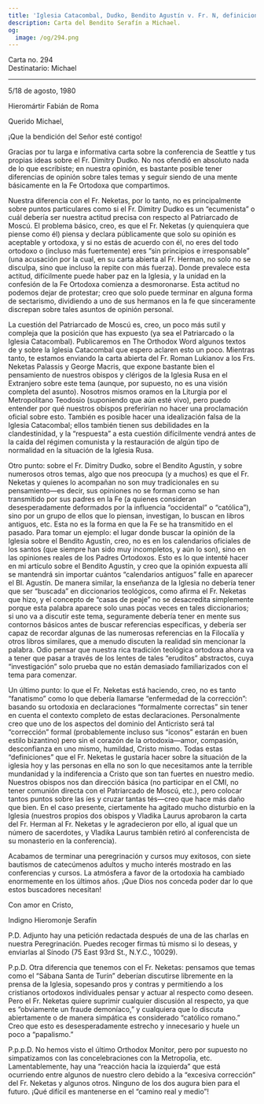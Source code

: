```yaml
---
title: 'Iglesia Catacombal, Dudko, Bendito Agustín v. Fr. N, definiciones'
description: Carta del Bendito Serafín a Michael.
og:
  image: /og/294.png
---
```


<div style={{textAlign:'right', fontFamily:'monospace'}}>Carta no. 294</div>
<div style={{textAlign:'left', fontFamily:'monospace'}}>Destinatario: Michael</div>

---

5/18 de agosto, 1980

Hieromártir Fabián de Roma

Querido Michael,

¡Que la bendición del Señor esté contigo!

Gracias por tu larga e informativa carta sobre la conferencia de Seattle y tus propias ideas sobre el Fr. Dimitry Dudko. No nos ofendió en absoluto nada de lo que escribiste; en nuestra opinión, es bastante posible tener diferencias de opinión sobre tales temas y seguir siendo de una mente básicamente en la Fe Ortodoxa que compartimos.

Nuestra diferencia con el Fr. Neketas, por lo tanto, no es principalmente sobre puntos particulares como si el Fr. Dimitry Dudko es un “ecumenista” o cuál debería ser nuestra actitud precisa con respecto al Patriarcado de Moscú. El problema básico, creo, es que el Fr. Neketas (y quienquiera que piense como él) piensa y declara públicamente que solo su opinión es aceptable y ortodoxa, y si no estás de acuerdo con él, no eres del todo ortodoxo o (incluso más fuertemente) eres “sin principios e irresponsable” (una acusación por la cual, en su carta abierta al Fr. Herman, no solo no se disculpa, sino que incluso la repite con más fuerza). Donde prevalece esta actitud, difícilmente puede haber paz en la Iglesia, y la unidad en la confesión de la Fe Ortodoxa comienza a desmoronarse. Esta actitud no podemos dejar de protestar; creo que solo puede terminar en alguna forma de sectarismo, dividiendo a uno de sus hermanos en la fe que sinceramente discrepan sobre tales asuntos de opinión personal.

La cuestión del Patriarcado de Moscú es, creo, un poco más sutil y compleja que la posición que has expuesto (ya sea el Patriarcado o la Iglesia Catacombal). Publicaremos en The Orthodox Word algunos textos de y sobre la Iglesia Catacombal que espero aclaren esto un poco. Mientras tanto, te estamos enviando la carta abierta del Fr. Roman Lukianov a los Frs. Neketas Palassis y George Macris, que expone bastante bien el pensamiento de nuestros obispos y clérigos de la Iglesia Rusa en el Extranjero sobre este tema (aunque, por supuesto, no es una visión completa del asunto). Nosotros mismos oramos en la Liturgia por el Metropolitano Teodosio (suponiendo que aún esté vivo), pero puedo entender por qué nuestros obispos preferirían no hacer una proclamación oficial sobre esto. También es posible hacer una idealización falsa de la Iglesia Catacombal; ellos también tienen sus debilidades en la clandestinidad, y la “respuesta” a esta cuestión difícilmente vendrá antes de la caída del régimen comunista y la restauración de algún tipo de normalidad en la situación de la Iglesia Rusa.

Otro punto: sobre el Fr. Dimitry Dudko, sobre el Bendito Agustín, y sobre numerosos otros temas, algo que nos preocupa (y a muchos) es que el Fr. Neketas y quienes lo acompañan no son muy tradicionales en su pensamiento—es decir, sus opiniones no se forman como se han transmitido por sus padres en la Fe (a quienes consideran desesperadamente deformados por la influencia “occidental” o “católica”), sino por un grupo de ellos que lo piensan, investigan, lo buscan en libros antiguos, etc. Esta no es la forma en que la Fe se ha transmitido en el pasado. Para tomar un ejemplo: el lugar donde buscar la opinión de la Iglesia sobre el Bendito Agustín, creo, no es en los calendarios oficiales de los santos (que siempre han sido muy incompletos, y aún lo son), sino en las opiniones reales de los Padres Ortodoxos. Esto es lo que intenté hacer en mi artículo sobre el Bendito Agustín, y creo que la opinión expuesta allí se mantendrá sin importar cuántos “calendarios antiguos” falle en aparecer el Bl. Agustín. De manera similar, la enseñanza de la Iglesia no debería tener que ser “buscada” en diccionarios teológicos, como afirma el Fr. Neketas que hizo, y el concepto de “casas de peaje” no se desacredita simplemente porque esta palabra aparece solo unas pocas veces en tales diccionarios; si uno va a discutir este tema, seguramente debería tener en mente sus contornos básicos antes de buscar referencias específicas, y debería ser capaz de recordar algunas de las numerosas referencias en la Filocalía y otros libros similares, que a menudo discuten la realidad sin mencionar la palabra. Odio pensar que nuestra rica tradición teológica ortodoxa ahora va a tener que pasar a través de los lentes de tales “eruditos” abstractos, cuya “investigación” solo prueba que no están demasiado familiarizados con el tema para comenzar.

Un último punto: lo que el Fr. Neketas está haciendo, creo, no es tanto “fanatismo” como lo que debería llamarse “enfermedad de la corrección”: basando su ortodoxia en declaraciones “formalmente correctas” sin tener en cuenta el contexto completo de estas declaraciones. Personalmente creo que uno de los aspectos del dominio del Anticristo será tal “corrección” formal (probablemente incluso sus “íconos” estarán en buen estilo bizantino) pero sin el corazón de la ortodoxia—amor, compasión, desconfianza en uno mismo, humildad, Cristo mismo. Todas estas “definiciones” que el Fr. Neketas le gustaría hacer sobre la situación de la iglesia hoy y las personas en ella no son lo que necesitamos ante la terrible mundanidad y la indiferencia a Cristo que son tan fuertes en nuestro medio. Nuestros obispos nos dan dirección básica (no participar en el CMI, no tener comunión directa con el Patriarcado de Moscú, etc.), pero colocar tantos puntos sobre las íes y cruzar tantas tés—creo que hace más daño que bien. En el caso presente, ciertamente ha agitado mucho disturbio en la Iglesia (nuestros propios dos obispos y Vladika Laurus aprobaron la carta del Fr. Herman al Fr. Neketas y le agradecieron por ello, al igual que un número de sacerdotes, y Vladika Laurus también retiró al conferencista de su monasterio en la conferencia).

Acabamos de terminar una peregrinación y cursos muy exitosos, con siete bautismos de catecúmenos adultos y mucho interés mostrado en las conferencias y cursos. La atmósfera a favor de la ortodoxia ha cambiado enormemente en los últimos años. ¡Que Dios nos conceda poder dar lo que estos buscadores necesitan!

Con amor en Cristo,

Indigno Hieromonje Serafín

P.D. Adjunto hay una petición redactada después de una de las charlas en nuestra Peregrinación. Puedes recoger firmas tú mismo si lo deseas, y enviarlas al Sínodo (75 East 93rd St., N.Y.C., 10029).

P.p.D. Otra diferencia que tenemos con el Fr. Neketas: pensamos que temas como el “Sábana Santa de Turín” deberían discutirse libremente en la prensa de la Iglesia, sopesando pros y contras y permitiendo a los cristianos ortodoxos individuales pensar y actuar al respecto como deseen. Pero el Fr. Neketas quiere suprimir cualquier discusión al respecto, ya que es “obviamente un fraude demoníaco,” y cualquiera que lo discuta abiertamente o de manera simpática es considerado “católico romano.” Creo que esto es desesperadamente estrecho y innecesario y huele un poco a “papalismo.”

P.p.p.D. No hemos visto el último Orthodox Monitor, pero por supuesto no simpatizamos con las concelebraciones con la Metropolia, etc. Lamentablemente, hay una “reacción hacia la izquierda” que está ocurriendo entre algunos de nuestro clero debido a la “excesiva corrección” del Fr. Neketas y algunos otros. Ninguno de los dos augura bien para el futuro. ¡Qué difícil es mantenerse en el “camino real y medio”!
